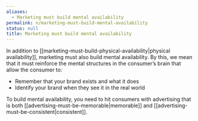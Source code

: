 ```yaml
---
aliases:
  - Marketing must build mental availability
permalink: n/marketing-must-build-mental-availability
status: null
title: Marketing must build mental availability
---
```

In addition to [[marketing-must-build-physical-availability|physical availability]], marketing must also build mental availability. By this, we mean that it must reinforce the mental structures in the consumer’s brain that allow the consumer to:

- Remember that your brand exists and what it does
- Identify your brand when they see it in the real world

To build mental availability, you need to hit consumers with advertising that is both [[advertising-must-be-memorable|memorable]] and [[advertising-must-be-consistent|consistent]].
